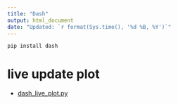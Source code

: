 ---
title: "Dash"
output: html_document
date: "Updated: `r format(Sys.time(), '%d %B, %Y')`"
---

```
pip install dash
```

# live update plot

 * <a href="python_code/dash_live_plot.py">dash_live_plot.py</a>

